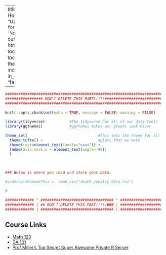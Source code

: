 
---
title: "Prof Miller's Homepage"
date: "Updated: `r format(Sys.time(), '%d %B, %Y')`"
output: 
  html_document:
    toc: false
    toc_depth: 3
    theme: yeti
    includes:
        in_header: "favicon.html" 
      
  
---

```r
###########################################################################
################# DON'T DELETE THIS PART!!!!!##############################
###########################################################################
                                                                          #
knitr::opts_chunk$set(echo = TRUE, message = FALSE, warning = FALSE)      #
                                                                          #
library(tidyverse)           #The tidyverse has all of our data tools     #
library(ggthemes)            #ggthemes makes our graphs look nicer        #
                                                                          # 
theme_set(                                #this sets the theme for all    #
  theme_tufte() +                         #plots that we make             #
  theme(text=element_text(family="sans")) + 
  theme(axis.text.x = element_text(angle=-90))                            #
  )                                                                       #
                                                                          #
                                                                          #
                                                                          #
### Below is where you read and store your data.                          #
                                                                          #
#youShouldRenameThis <- read_csv("death penalty data.csv")
                                                                          #
#
                                                                          #
############# ^ ################################# ^ #######################
############# | ## DON'T DELETE THIS PART!!!!!### | #######################
############# | ################################# | #######################
```

## Course Links 

- [Math 120](https://millera2.github.io/Math-120/Math120index.html)
- [DA 101](https://millera2.github.io/DA-101/DA101index.html)
- [Prof Miller's Top Secret Super Awesome Private R Server](http://140.141.132.155:8787/)